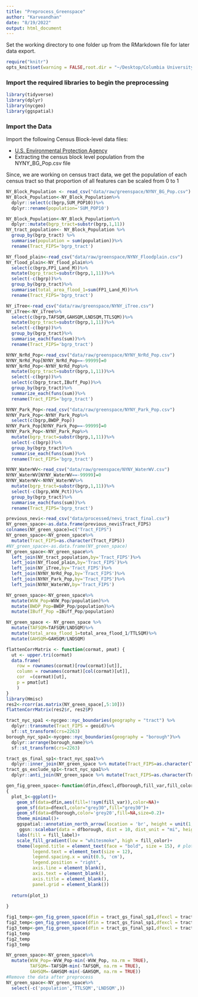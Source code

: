 ```yaml
---
title: "Preprocess_Greenspace"
author: "Karveandhan"
date: "8/19/2022"
output: html_document
---
```


Set the working directory to one folder up from the RMarkdown file for later data export.

```r
require("knitr")
opts_knit$set(warning = FALSE,root.dir = "~/Desktop/Columbia University/Research/DASHI Project/nvi_asthma/nvi_asthma")
```

### Import the required libraries to begin the preprocessing


```r
library(tidyverse)
library(dplyr)
library(nycgeo)
library(ggspatial)
```

### Import the Data

Import the following Census Block-level data files:

-   [U.S. Environmental Protection Agency](https://www.epa.gov/enviroatlas/data-download-step-2?token=_lGxnhvc42X3GApGs3hun8TMSBVBePPfIVFukbIyXZE)
-   Extracting the census block level population from the NYNY_BG_Pop.csv file

Since, we are working on census tract data, we get the population of each census tract so that proportion of all features can be scaled from 0 to 1

```r
NY_Block_Population <- read_csv("data/raw/greenspace/NYNY_BG_Pop.csv")
NY_Block_Population<-NY_Block_Population%>%
  dplyr::select(c(bgrp,SUM_POP10))%>%
  dplyr::rename(population='SUM_POP10')
```

```r
NY_Block_Population<-NY_Block_Population%>%
  dplyr::mutate(bgrp_tract=substr(bgrp,1,11))
NY_tract_population<- NY_Block_Population %>% 
  group_by(bgrp_tract) %>% 
  summarise(population = sum(population))%>%
  rename(Tract_FIPS='bgrp_tract')

```



```r
NY_flood_plain<-read_csv("data/raw/greenspace/NYNY_Floodplain.csv")
NY_flood_plain<-NY_flood_plain%>%
  select(c(bgrp,FP1_Land_M))%>%
  mutate(bgrp_tract=substr(bgrp,1,11))%>%
  select(-c(bgrp))%>%
  group_by(bgrp_tract)%>%
  summarise(total_area_flood_1=sum(FP1_Land_M))%>%
  rename(Tract_FIPS='bgrp_tract')

```

```r
NY_iTree<-read_csv("data/raw/greenspace/NYNY_iTree.csv")
NY_iTree<-NY_iTree%>%
  select(c(bgrp,TAFSQM,GAHSQM,LNDSQM,TTLSQM))%>%
  mutate(bgrp_tract=substr(bgrp,1,11))%>%
  select(-c(bgrp))%>%
  group_by(bgrp_tract)%>%
  summarise_each(funs(sum))%>%
  rename(Tract_FIPS='bgrp_tract')

```

```r
NYNY_NrRd_Pop<-read_csv("data/raw/greenspace/NYNY_NrRd_Pop.csv")
NYNY_NrRd_Pop[NYNY_NrRd_Pop==-99999]=0
NYNY_NrRd_Pop<-NYNY_NrRd_Pop%>%
  mutate(bgrp_tract=substr(bgrp,1,11))%>%
  select(-c(bgrp))%>%
  select(c(bgrp_tract,IBuff_Pop))%>%
  group_by(bgrp_tract)%>%
  summarize_each(funs(sum))%>%
  rename(Tract_FIPS='bgrp_tract')

```


```r
NYNY_Park_Pop<-read_csv("data/raw/greenspace/NYNY_Park_Pop.csv")
NYNY_Park_Pop<-NYNY_Park_Pop%>%
  select(c(bgrp,BWDP_Pop))
NYNY_Park_Pop[NYNY_Park_Pop==-99999]=0
NYNY_Park_Pop<-NYNY_Park_Pop%>%
  mutate(bgrp_tract=substr(bgrp,1,11))%>%
  select(-c(bgrp))%>%
  group_by(bgrp_tract)%>%
  summarise_each(funs(sum))%>%
  rename(Tract_FIPS='bgrp_tract')

```


```r
NYNY_WaterWV<-read_csv("data/raw/greenspace/NYNY_WaterWV.csv")
NYNY_WaterWV[NYNY_WaterWV==-99999]=0
NYNY_WaterWV<-NYNY_WaterWV%>%
  mutate(bgrp_tract=substr(bgrp,1,11))%>%
  select(-c(bgrp,WVW_Pct))%>%
  group_by(bgrp_tract)%>%
  summarise_each(funs(sum))%>%
  rename(Tract_FIPS='bgrp_tract')
```

```r
previous_nevi<-read_csv("data/processed/nevi_tract_final.csv")
NY_green_space<-as.data.frame(previous_nevi$Tract_FIPS)
colnames(NY_green_space)=c("Tract_FIPS")
NY_green_space<-NY_green_space%>%
  mutate(Tract_FIPS=as.character(Tract_FIPS))
#NY_green_space<-as.data.frame(NY_green_space)
NY_green_space<-NY_green_space%>%
  left_join(NY_tract_population,by='Tract_FIPS')%>%
  left_join(NY_flood_plain,by='Tract_FIPS')%>%
  left_join(NY_iTree,by='Tract_FIPS')%>%
  left_join(NYNY_NrRd_Pop,by='Tract_FIPS')%>%
  left_join(NYNY_Park_Pop,by='Tract_FIPS')%>%
  left_join(NYNY_WaterWV,by='Tract_FIPS')
```


```r
NY_green_space<-NY_green_space%>%
  mutate(WVW_Pop=WVW_Pop/population)%>%
  mutate(BWDP_Pop=BWDP_Pop/population)%>%
  mutate(IBuff_Pop =IBuff_Pop/population)

```

```r
NY_green_space <- NY_green_space %>%
  mutate(TAFSQM=TAFSQM/LNDSQM)%>%
  mutate(total_area_flood_1=total_area_flood_1/TTLSQM)%>%
  mutate(GAHSQM=GAHSQM/LNDSQM)

```


```r
flattenCorrMatrix <- function(cormat, pmat) {
  ut <- upper.tri(cormat)
  data.frame(
    row = rownames(cormat)[row(cormat)[ut]],
    column = rownames(cormat)[col(cormat)[ut]],
    cor  =(cormat)[ut],
    p = pmat[ut]
    )
}
library(Hmisc)
res2<-rcorr(as.matrix(NY_green_space[,5:10]))
flattenCorrMatrix(res2$r, res2$P)


```

```r
tract_nyc_spa1 <-nycgeo::nyc_boundaries(geography = "tract") %>% 
  dplyr::transmute(Tract_FIPS = geoid)%>%
  sf::st_transform(crs=2263)
borough_nyc_spa1<-nycgeo::nyc_boundaries(geography = "borough")%>%
  dplyr::arrange(borough_name)%>%
  sf::st_transform(crs=2263)

tract_gs_final_sp1<-tract_nyc_spa1%>%
  dplyr::inner_join(NY_green_space %>% mutate(Tract_FIPS=as.character(Tract_FIPS)%>% trimws()),by ='Tract_FIPS')
tract_gs_exclude_sp1<-tract_nyc_spa1%>%
  dplyr::anti_join(NY_green_space %>% mutate(Tract_FIPS=as.character(Tract_FIPS)%>% trimws()),by ='Tract_FIPS')
```

```r
gen_fig_green_space<-function(dfin,dfexcl,dfborough,fill_var,fill_color,fill_label,lab_borough)
{
  plot_1<-ggplot()+
    geom_sf(data=dfin,aes(fill=!!sym(fill_var)),color=NA)+
    geom_sf(data=dfexcl,color="grey30",fill="grey30")+
    geom_sf(data=dfborough,color='grey20',fill=NA,size=0.2)+
    theme_minimal()+
    ggspatial::annotation_north_arrow(location = 'br', height = unit(1,'cm'), width = unit(1.1, 'cm'), pad_x = unit(1.5, "cm"), pad_y = unit(0.5, "cm"), style = north_arrow_orienteering(fill = c('black','black'), text_size = 11))+
     ggsn::scalebar(data = dfborough, dist = 10, dist_unit = "mi", height = 0.01, st.size = 5, st.dist = 0.05, transform = FALSE, model = 'WGS84', location = "bottomright")+
    labs(fill = fill_label)+
    scale_fill_gradient(low = "whitesmoke", high = fill_color)+
    theme(legend.title = element_text(face = "bold", size = 15), # plot.title = element_text(hjust = 0.75, face = "bold", size = 15),
          legend.text = element_text(size = 12),
          legend.spacing.x = unit(0.5, 'cm'),
          legend.position = "right",
          axis.line = element_blank(),
          axis.text = element_blank(),
          axis.title = element_blank(),
          panel.grid = element_blank())
    
  return(plot_1)
    
}

```


```r
fig1_temp<-gen_fig_green_space(dfin = tract_gs_final_sp1,dfexcl = tract_gs_exclude_sp1,dfborough = borough_nyc_spa1,fill_var ='BWDP_Pop',fill_label ="Estimated residential population\n not within 500m \nof a park entrance ",lab_borough = 'borough_name', fill_color = '#6b3c03')
fig2_temp<-gen_fig_green_space(dfin = tract_gs_final_sp1,dfexcl = tract_gs_exclude_sp1,dfborough = borough_nyc_spa1,fill_var ='population',fill_label = "Population",lab_borough = 'borough_name', fill_color = '#950f00')
fig3_temp<-gen_fig_green_space(dfin = tract_gs_final_sp1,dfexcl = tract_gs_exclude_sp1,dfborough = borough_nyc_spa1,fill_var ='WVW_Pop',fill_label = "View\n of Water",lab_borough = 'borough_name', fill_color = '#006195')
fig1_temp
fig2_temp
fig3_temp

```


```r
NY_green_space<-NY_green_space%>%
  mutate(WVW_Pop=-WVW_Pop-min(-WVW_Pop, na.rm = TRUE),
         TAFSQM=-TAFSQM-min(-TAFSQM, na.rm = TRUE),
         GAHSQM=-GAHSQM-min(-GAHSQM, na.rm = TRUE))
#Remove the data after preprocess
NY_green_space<-NY_green_space%>%
  select(-c('population','TTLSQM','LNDSQM',))


```